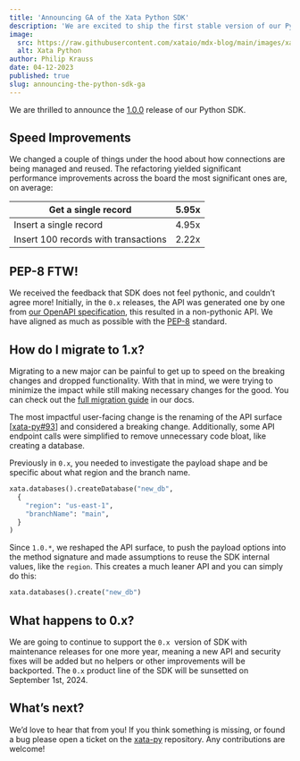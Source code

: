 ```yaml
---
title: 'Announcing GA of the Xata Python SDK'
description: 'We are excited to ship the first stable version of our Python SDK'
image:
  src: https://raw.githubusercontent.com/xataio/mdx-blog/main/images/xata-go-logos.png
  alt: Xata Python
author: Philip Krauss
date: 04-12-2023
published: true
slug: announcing-the-python-sdk-ga
---
```


We are thrilled to announce the [1.0.0](https://pypi.org/project/xata/1.0.0/) release of our Python SDK.

## Speed Improvements

We changed a couple of things under the hood about how connections are being managed and reused. The refactoring yielded significant performance improvements across the board the most significant ones are, on average:

| Get a single record | 5.95x |
| --- | --- |
| Insert a single record | 4.95x |
| Insert 100 records with transactions | 2.22x |

## PEP-8 FTW!

We received the feedback that SDK does not feel pythonic, and couldn’t agree more! Initially, in the `0.x` releases, the API was generated one by one from [our OpenAPI specification](https://xata.io/docs/rest-api/openapi), this resulted in a non-pythonic API. We have aligned as much as possible with the [PEP-8](https://peps.python.org/pep-0008/) standard.

## How do I migrate to 1.x?

Migrating to a new major can be painful to get up to speed on the breaking changes and dropped functionality. With that in mind, we were trying to minimize the impact while still making necessary changes for the good. You can check out the [full migration guide](https://xata.io/docs/python-sdk/migration-guide) in our docs.

The most impactful user-facing change is the renaming of the API surface [[xata-py#93](https://github.com/xataio/xata-py/issues/93)] and considered a breaking change. Additionally, some API endpoint calls were simplified to remove unnecessary code bloat, like creating a database.

Previously in `0.x`, you needed to investigate the payload shape and be specific about what region and the branch name.

```python
xata.databases().createDatabase("new_db",
  {
    "region": "us-east-1",
    "branchName": "main",
  }
)
```

Since `1.0.*`, we reshaped the API surface, to push the payload options into the method signature and made assumptions to reuse the SDK internal values, like the `region`. This creates a much leaner API and you can simply do this:

```python
xata.databases().create("new_db")
```

## What happens to 0.x?

We are going to continue to support the `0.x`  version of SDK with maintenance releases for one more year, meaning a new API and security fixes will be added but no helpers or other improvements will be backported. The `0.x` product line of the SDK will be sunsetted on September 1st, 2024.

## What’s next?

We’d love to hear that from you! If you think something is missing, or found a bug please open a ticket on the [xata-py](https://github.com/xataio/xata-py) repository. Any contributions are welcome!
